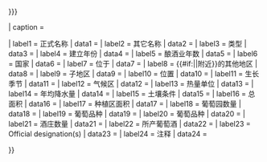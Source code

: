 {{infobox
| title   = {{{name|}}}
| subheader = '''葡萄酒产区'''
| image   = {{#invoke:InfoboxImage|InfoboxImage|image={{{image|}}}|sizedefault=frameless|upright={{{image_upright|1.14}}}|alt={{{image_alt|{{{alt|}}}}}}}}

| caption = {{{caption|}}}

| label1  = 正式名称
| data1   = {{{official name|}}}
| label2  = 其它名称
| data2   = {{{other names|}}}
| label3  = 类型
| data3   = {{{type|}}}
| label4  = 建立年份
| data4   = {{{year|}}}
| label5  = 酿酒业年数
| data5   = {{{wine years|}}}
| label6  = 国家
| data6   = {{{country|}}}
| label7  = 位于
| data7   = {{{part of|}}}
| label8  = {{#if:{{{part of|}}}|{{{part of}}}|附近}}的其他地区
| data8   = {{{similar|}}}
| label9  = 子地区
| data9   = {{{sub regions|}}}
| label10 = 位置
| data10  = {{{location|}}}
| label11 = 生长季节
| data11  = {{{season|}}}
| label12 = 气候区
| data12  = {{{climate region|}}}
| label13 = 热量单位
| data13  = {{{heat units|}}}
| label14 = 年均降水量
| data14  = {{{precipitation|}}}
| label15 = 土壤条件
| data15  = {{{soil|}}}
| label16 = 总面积
| data16  = {{{total size|}}}
| label17 = 种植区面积
| data17  = {{{planted|}}}
| label18 = 葡萄园数量
| data18  = {{{vineyards|}}}
| label19 = 葡萄品种
| data19  = {{{grapes|}}}
| label20 = 葡萄品种
| data20  = {{{varietals|}}}
| label21 = 酒庄数量
| data21  = {{{wineries|}}}
| label22 = 所产葡萄酒
| data22  = {{{wine produced|}}}
| label23 = Official designation(s)
| data23  = {{{designation|}}}
| label24 = 注释
| data24  = {{{comments|}}}

}}<noinclude>{{documentation}}</noinclude>